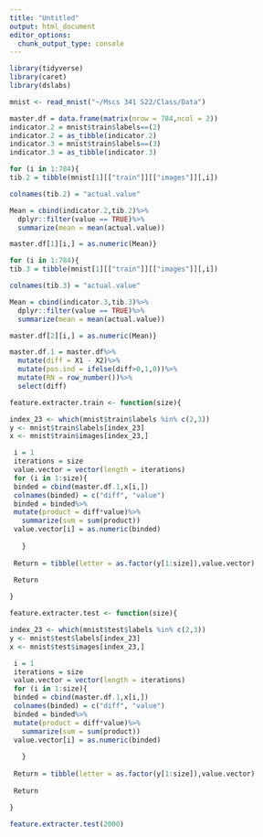 ```yaml
---
title: "Untitled"
output: html_document
editor_options: 
  chunk_output_type: console
---
```



```r
library(tidyverse)
library(caret)
library(dslabs)

mnist <- read_mnist("~/Mscs 341 S22/Class/Data")

```

```r
master.df = data.frame(matrix(nrow = 784,ncol = 2))
indicator.2 = mnist$train$labels==(2)
indicator.2 = as_tibble(indicator.2)
indicator.3 = mnist$train$labels==(3)
indicator.3 = as_tibble(indicator.3)

for (i in 1:784){
tib.2 = tibble(mnist[1][["train"]][["images"]][,i])

colnames(tib.2) = "actual.value"

Mean = cbind(indicator.2,tib.2)%>%
  dplyr::filter(value == TRUE)%>%
  summarize(mean = mean(actual.value))

master.df[1][i,] = as.numeric(Mean)}

for (i in 1:784){
tib.3 = tibble(mnist[1][["train"]][["images"]][,i])

colnames(tib.3) = "actual.value"

Mean = cbind(indicator.3,tib.3)%>%
  dplyr::filter(value == TRUE)%>%
  summarize(mean = mean(actual.value))

master.df[2][i,] = as.numeric(Mean)}

master.df.1 = master.df%>%
  mutate(diff = X1 - X2)%>%
  mutate(pos.ind = ifelse(diff>0,1,0))%>%
  mutate(RN = row_number())%>%
  select(diff)
```

```r

feature.extracter.train <- function(size){

index_23 <- which(mnist$train$labels %in% c(2,3))
y <- mnist$train$labels[index_23] 
x <- mnist$train$images[index_23,]

 i = 1
 iterations = size
 value.vector = vector(length = iterations)
 for (i in 1:size){
 binded = cbind(master.df.1,x[i,])
 colnames(binded) = c("diff", "value")
 binded = binded%>%    
 mutate(product = diff*value)%>%
   summarize(sum = sum(product))
 value.vector[i] = as.numeric(binded)
   
   }
 
 Return = tibble(letter = as.factor(y[1:size]),value.vector)
 
 Return

}

feature.extracter.test <- function(size){

index_23 <- which(mnist$test$labels %in% c(2,3))
y <- mnist$test$labels[index_23] 
x <- mnist$test$images[index_23,]

 i = 1
 iterations = size
 value.vector = vector(length = iterations)
 for (i in 1:size){
 binded = cbind(master.df.1,x[i,])
 colnames(binded) = c("diff", "value")
 binded = binded%>%    
 mutate(product = diff*value)%>%
   summarize(sum = sum(product))
 value.vector[i] = as.numeric(binded)
   
   }
 
 Return = tibble(letter = as.factor(y[1:size]),value.vector)
 
 Return

}

feature.extracter.test(2000)
```
